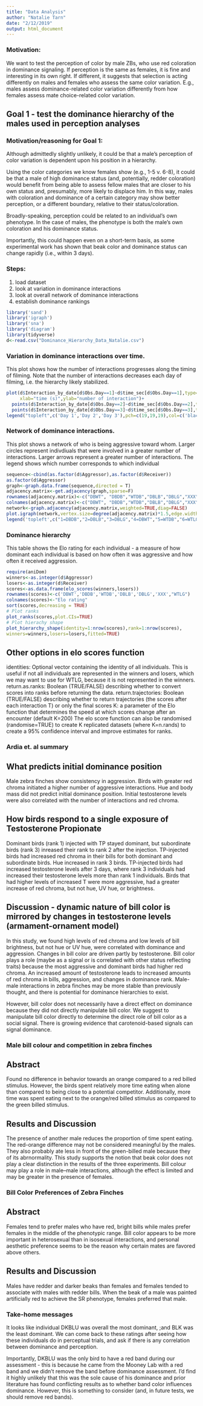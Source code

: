 ```yaml
---
title: "Data Analysis"
author: "Natalie Tarn"
date: "2/12/2019"
output: html_document
---
```



### Motivation:
We want to test the perception of color by male ZBs, who use red coloration in dominance signaling. If perception is the same as females, it is fine and interesting in its own right. If different, it suggests that selection is acting differently on males and females who assess the same color variation. E.g., males assess dominance-related color variation differently from how females assess mate choice-related color variation.

## Goal 1 - test the dominance hierarchy of the males used in perception analyses
### Motivation/reasoning for Goal 1:

Although admittedly slightly unlikely, it could be that a male's perception of color variation is dependent upon his position in a hierarchy. 

Using the color categories we know females show (e.g., 1-5 v. 6-8), it could be that a male of high dominance status (and, potentially, redder coloration) would benefit from being able to assess fellow males that are closer to his own status and, presumably, more likely to displace him. In this way, males with coloration and dominance of a certain category may show better perception, or a different boundary, relative to their status/coloration. 

Broadly-speaking, perception could be related to an individual's own phenotype. In the case of males, the phenotype is both the male's own coloration and his dominance status. 

Importantly, this could happen even on a short-term basis, as some experimental work has shown that beak color and dominance status can change rapidly (i.e., within 3 days). 

### Steps: 
1) load dataset
2) look at variation in dominance interactions
3) look at overall network of dominance interactions
4) establish dominance rankings

```r
library('sand')
library('igraph')
library('sna')
library('diagram')
library(tidyverse)
d<-read.csv("Dominance_Hierarchy_Data_Natalie.csv")

```

### Variation in dominance interactions over time.

This plot shows how the number of interactions progresses along the timing of filming. Note that the number of interactions decreases each day of filming, i.e. the hierarchy likely stabilized.

```r
plot(d$Interaction_by_date[d$Obs.Day==1]~d$time_sec[d$Obs.Day==1],type='b',xlim=c(0,1800),pch=19,
     xlab="time (s)",ylab="number of interaction")+
  points(d$Interaction_by_date[d$Obs.Day==2]~d$time_sec[d$Obs.Day==2],type='b',col='dark red',pch=19)+
  points(d$Interaction_by_date[d$Obs.Day==3]~d$time_sec[d$Obs.Day==3],type='b',col='dark blue',pch=19)
legend("topleft",c('Day 1','Day 2','Day 3'),pch=c(19,19,19),col=c('black','dark red','dark blue'))
```

### Network of dominance interactions. 

This plot shows a network of who is being aggressive toward whom. Larger circles represent indivdiuals that were involved in a greater number of interactions. Larger arrows represent a greater number of interactions. The legend shows which number corresponds to which individual

```r
sequence<-cbind(as.factor(d$Aggressor),as.factor(d$Receiver))
as.factor(d$Aggressor)
graph<-graph.data.frame(sequence,directed = T)
adjacency.matrix<-get.adjacency(graph,sparse=F)
rownames(adjacency.matrix)<-c("DBWT", "DBDB","WTDB","DBLB","DBLG","XXX","WTLG")
colnames(adjacency.matrix)<-c("DBWT", "DBDB","WTDB","DBLB","DBLG","XXX","WTLG")
network<-graph.adjacency(adjacency.matrix,weighted=TRUE,diag=FALSE)
plot.igraph(network,vertex.size=degree(adjacency.matrix)*1.5,edge.width=E(network)$weight/2, edge.arrow.size=ifelse(E(network)$weight==1,0.5,E(network)$weight*10),layout=layout_in_circle(network),edge.curved=TRUE)
legend('topleft',c("1=DBDB","2=DBLB","3=DBLG","4=DBWT","5=WTDB","6=WTLG", "7=XXX"))

```

### Dominance hierarchy

This table shows the Elo rating for each individual - a measure of how dominant each individual is based on how often it was aggressive and how often it received aggression. 

```r
require(aniDom)
winners<-as.integer(d$Aggressor)
losers<-as.integer(d$Receiver)
scores<-as.data.frame(elo_scores(winners,losers))
rownames(scores)<-c('DBWT','DBDB','WTDB','DBLB','DBLG','XXX',"WTLG")
colnames(scores)<-"Elo rating"
sort(scores,decreasing = TRUE)
# Plot ranks
plot_ranks(scores,plot.CIs=TRUE)
# Plot hierachy shape
plot_hierarchy_shape(identity=1:nrow(scores),rank=1:nrow(scores),
winners=winners,losers=losers,fitted=TRUE)

```
## Other options in elo scores function
identities: Optional vector containing the identity of all individuals. This is useful if not all individuals are represented in the winners and losers, which we may want to use for WTLG, because it is not represented in the winners.
return.as.ranks: Boolean (TRUE/FALSE) describing whether to convert scores into ranks before
returning the data.
return.trajectories: Boolean (TRUE/FALSE) describing whether to return trajectories (the scores after each interaction T) or only the final scores
K: a parameter of the Elo function that determines the speed at which scores
change after an encounter (default K=200)
The elo score function can also be randomised (randomise=TRUE) to create K replicated datasets (where K=n.rands) to create a 95% confidence interval and improve estimates for ranks.

### Ardia et. al summary

## What predicts initial dominance position
Male zebra finches show consistency in aggression. Birds with greater red chroma initiated a higher number of aggressive interactions. Hue and body mass did not predict initial dominance position. Initial testosterone levels were also correlated with the number of interactions and red chroma. 

## How birds respond to a single exposure of Testosterone Propionate
Dominant birds (rank 1) injected with TP stayed dominant, but subordinate birds (rank 3) inreased their rank to rank 2 after the injection. TP-injected birds had increased red chroma in their bills for both dominant and subordinate birds. Hue increased in rank 3 birds. TP-injected birds had increased testosterone levels after 3 days, where rank 3 individuals had increased their testosterone levels more than rank 1 individuals. Birds that had higher levels of increased T were more aggressive, had a greater increase of red chroma, but not hue, UV hue, or brightness.

## Discussion - dynamic nature of bill color is mirrored by changes in testosterone levels (armament-ornament model)
In this study, we found high levels of red chroma and low levels of bill brightness, but not hue or UV hue, were correlated with dominance and aggression. Changes in bill color are driven partly by testosterone. Bill color plays a role (maybe as a signal or is correlated with other status reflecting traits) because the most aggressive and dominant birds had higher red chroma. An increased amount of testosterone leads to increased amounts of red chroma in bills, aggression, and changes in dominance rank. Male-male interactions in zebra finches may be more stable than previously thought, and there is potential for dominance hierarchies to exist.

However, bill color does not necessarily have a direct effect on dominance because they did not directly manipulate bill color.  We suggest to manipulate bill color directly to determine the direct role of bill color as a social signal. There is growing evidence that carotenoid-based signals can signal dominance.   

### Male bill colour and competition in zebra finches

## Abstract
Found no difference in behavior towards an orange compared to a red billed stimulus. However, the birds spent relatively more time eating when alone than compared to being close to a potential competitor. Additionally, more time was spent eating next to the orange/red billed stimulus as compared to the green billed stimulus.

## Results and Discussion
The presence of another male reduces the proportion of time spent eating. The red-orange difference may not be considered meaningful by the males.  They also probably ate less in front of the green-billed male because they of its abrnormality. This study supports the notion that beak color does not play a clear distinction in the results of the three experiments. Bill colour may play a role in male–male interactions, although the effect is limited and may be greater in the presence of females.

### Bill Color Preferences of Zebra Finches

## Abstract
Females tend to prefer males who have red, bright bills while males prefer females in the middle of the phenotypic range. Bill color appears to be more important in heterosexual than in isosexual interactions, and personal aesthetic preference seems to be the reason why certain mates are favored above others.

## Results and Discussion
Males have redder and darker beaks than females and females tended to associate with males with redder bills. When the beak of a male was painted artificially red to achieve the SR phenotype, females preferred that male.

### Take-home messages
It looks like individual DKBLU was overall the most dominant, ;and BLK was the least dominant. We can come back to these ratings after seeing how these individuals do in perceptual trials, and ask if there is any correlation between dominance and perception. 

Importantly, DKBLU was the only bird to have a red band during our assessment - this is because he came from the Mooney Lab with a red band and we didn't remove the band before dominance assessment. I'd find it highly unlikely that this was the sole cause of his dominance and prior literature has found conflicting results as to whether band color influences dominance. However, this is something to consider (and, in future tests, we should remove red bands). 




